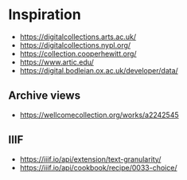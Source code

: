 # Inspiration

* https://digitalcollections.arts.ac.uk/
* https://digitalcollections.nypl.org/
* https://collection.cooperhewitt.org/
* https://www.artic.edu/
* https://digital.bodleian.ox.ac.uk/developer/data/
  

## Archive views

* https://wellcomecollection.org/works/a2242545

## IIIF

* https://iiif.io/api/extension/text-granularity/
* https://iiif.io/api/cookbook/recipe/0033-choice/
